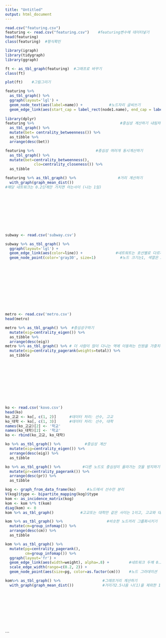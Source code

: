 ---
title: "Untitled"
output: html_document
---

```{r}
read.csv("featuring.csv")
featuring <- read.csv("featuring.csv")    #featuring변수에 데이터넣기
head(featuring)
class(featuring)  #형식확인

library(igraph)
library(tidygraph)
library(ggraph)

ft <- as_tbl_graph(featuring)  #그래프로 바꾸기
class(ft)

plot(ft)    #그림그리기

featuring %>%
  as_tbl_graph() %>%
  ggraph(layout='lgl') + 
  geom_node_text(aes(label=name)) +            #노드자리 글씨쓰기
  geom_edge_link(aes(start_cap = label_rect(node1.name), end_cap = label_rect(node2.name)))
                                      
library(dplyr)
featuring %>%                                       #중심성 계산하기 내림차순 정렬
  as_tbl_graph() %>% 
  mutate(bet= centrality_betweenness()) %>%
  as_tibble %>%
  arrange(desc(bet))

featuring %>%                            #중심성 여러개 동시계산하기
  as_tbl_graph() %>% 
  mutate(bet=centrality_betweenness(),
             clo=centrality_closeness()) %>%
  as_tibble

featuring %>% as_tbl_graph() %>%                   #거리 계산하기 
  with_graph(graph_mean_dist())
#해당 네트워크는 0.2단계만 거치면 아는사이 (나는 1임)










subway <- read.csv('subway.csv')

subway %>% as_tbl_graph() %>%         
  ggraph(layout='lgl') + 
  geom_edge_link(aes(color=line)) +               #네트워트는 호선별로 다르게 색깔지정
  geom_node_point(color='gray30', size=1)           #노드 크기는1, 색깔은 30% 회색












metro <- read.csv('metro.csv')
head(metro)

metro %>% as_tbl_graph() %>%  #중심성구하기
  mutate(eig=centrality_eigen()) %>%
  as_tibble %>% 
  arrange(desc(eig))
metro %>% as_tbl_graph() %>% # 더 사람이 많이 다니는 역에 이동하는 인원을 가중치두기
  mutate(eig=centrality_pagerank(weights=total)) %>% 
  as_tibble











ko <- read.csv('kovo.csv')
head(ko) 
ko_고교 <- ko[, c(1, 2)]      #데이터 처리: 선수, 고교 
ko_대학 <- ko[, c(1, 3)]      #데이터 처리: 선수, 대학
names(ko_고교)[2] <- '학교'
names(ko_대학)[2] <- '학교'
ko <- rbind(ko_고교, ko_대학)

ko %>% as_tbl_graph() %>%           #중심성 계산
  mutate(eig=centrality_eigen()) %>%
  arrange(desc(eig)) %>%
  as_tibble

ko %>% as_tbl_graph() %>%          #다른 노드도 중심성이 올라가는 것을 방지하기 위해서 페이지 랭크함
  mutate(pr=centrality_pagerank()) %>%
  arrange(desc(pr)) %>%
  as_tibble

kog <- graph_from_data_frame(ko)     #노드에서 선수만 분리 
V(kog)$type <- bipartite_mapping(kog)$type
kom <- as_incidence_matrix(kog)
kom <- kom %*% t(kom)
diag(kom) <- 0
kom %>% as_tbl_graph()            #고교또는 대학만 같은 사이는 1이고, 고교와 대학 모두 같을땐 2로 가중치 표시됨 

kom %>% as_tbl_graph() %>%                    #비슷한 노드끼리 그룹화시키기
  mutate(cm=group_infomap()) %>%
  arrange(desc(cm)) %>%
  as_tibble

kom %>% as_tbl_graph() %>%
  mutate(pg=centrality_pagerank(),
         cm=group_infomap()) %>%
  ggraph(layout='fr') + 
  geom_edge_link(aes(width=weight), alpha=.8) +         #네트워크 두께 0.2에서2사이 투명도 80%
  scale_edge_width(range=c(0.2, 2)) +                 
  geom_node_point(aes(size=pg, color=as.factor(cm)))    #노드 그라데이션

kom%>% as_tbl_graph() %>%                   #그래프거리 계산하기 
  with_graph(graph_mean_dist())             #거리가2.5나옴 나(1)을 제외한 1.5단계만 거치면 아는사이 











```
```

